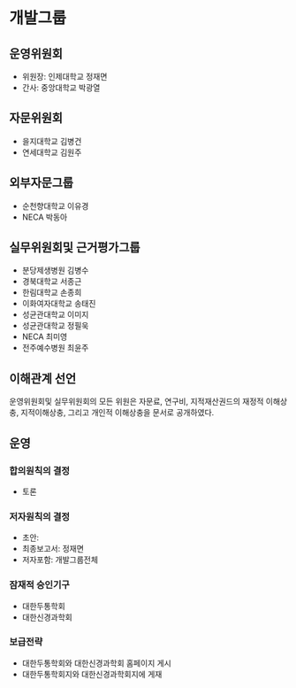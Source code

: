 
# 개발그룹

## 운영위원회
- 위원장: 인제대학교 정재면
- 간사: 중앙대학교 박광열

## 자문위원회
- 을지대학교 김병건
- 연세대학교 김원주

## 외부자문그룹
- 순천향대학교 이유경
- NECA 박동아

## 실무위원회및 근거평가그룹
- 분당제생병원 김병수
- 경북대학교 서종근
- 한림대학교 손종희
- 이화여자대학교 송태진
- 성균관대학교 이미지
- 성균관대학교 정필욱
- NECA 최미영
- 전주예수병원 최윤주

## 이해관계 선언
운영위원회및 실무위원회의 모든 위원은 자문료, 연구비, 지적재산권드의 재정적 이해상충, 지적이해상충, 그리고 개인적 이해상충을 문서로 공개하였다. 

<!-- 낸사람: 김병수, 서종근, 손종희, 송태진, 이미지, 정필욱 -->

<!-- 안낸사람: 정재면, 박광열, 최윤주, 최미영 -->

## 운영

### 합의원칙의 결정
- 토론

### 저자원칙의 결정
- 초안: 
- 최종보고서: 정재면
- 저자포함: 개발그룹전체

### 잠재적 승인기구
- 대한두통학회
- 대한신경과학회

### 보급전략
- 대한두통학회와 대한신경과학회 홈페이지 게시
- 대한두통학회지와 대한신경과학회지에 게재



